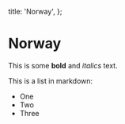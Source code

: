   title: 'Norway',
};

# Norway

This is some **bold** and _italics_ text.

This is a list in markdown:

- One
- Two
- Three
